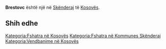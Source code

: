 {{Fshat në 
 | Emri                = Brestovc
 | EmriAlt                = 
 | NAME_SHORT_FORM=      
 | NAME_GENERIC=      
 | NAME_SORT_NAME_RO=      BRESTOVC
 | FULL_NAME_RO = Brestovc
 | FULL_NAME_ND_RO=Brestovc
 | SORT_NAME_RG=BRESTOVC
 | FULL_NAME_RG=Brestovc
 | FULL_NAME_ND_RG=Brestovc
 | SRP_NAME_SHORT_FORM=      
 | SRP_NAME_GENERIC=      
 | SRP_NAME_SORT_NAME_RO=      
 | SRP_FULL_NAME_RO = 
 | SRP_FULL_NAME_ND_RO=
 | SRP_SORT_NAME_RG=
 | SRP_FULL_NAME_RG=
 | SRP_FULL_NAME_ND_RG=
 | Emri (Rasa dhanore) = 
 | Figura              = 
 | Shteti              = Kosovo
 | Komuna              = Skënderaj
 | Kodi postar         = 
 | Sipërfaqja          = 

 | Popullsia           = 

 | Regj. i popullsisë  = 
 | Dend. e popullsisë  = 
 | Faqja zyrtare       = 
 <!--- Koordinatat ----> 
 | Gjerësia            = 42.359444
 | Gjatësia            = 20.664167
 | Lartësia            = 
}}
'''Brestovc''' është një [[]] në [[Skënderaj]] të [[Kosovës]].

<!-- == Gjeografia == -->
<!-- == Historia == -->
<!-- == Demografia == -->
== Shih edhe ==
{{Komuna Skënderaj}}
{{Kosovo-Administrata-Cung}}

[[Kategoria:Fshatra në Kosovës]]
[[Kategoria:Fshatra në Kommunes Skënderaj]]
[[Kategoria:Vendbanime në Kosovës]]